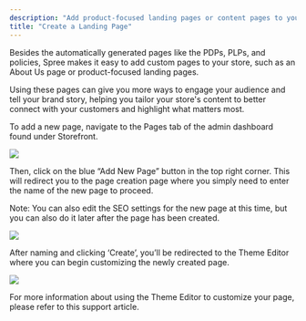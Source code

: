 ```yaml
---
description: "Add product-focused landing pages or content pages to your store, such as an About Us page, and manage their content without any developer help."
title: "Create a Landing Page"
---
```


Besides the automatically generated pages like the PDPs, PLPs, and policies, Spree makes it easy to add custom pages to your store, such as an About Us page or product-focused landing pages.

Using these pages can give you more ways to engage your audience and tell your brand story, helping you tailor your store's content to better connect with your customers and highlight what matters most.

To add a new page, navigate to the Pages tab of the admin dashboard found under Storefront.

![](https://vendo-production-res.cloudinary.com/image/upload/w_1920/q_auto/v1738166756/docs/Storefront/Create%20a%20Page/7.2.1.1_Create_a_Page_-_Navigate_To_Tab_lcvqmj.png)

Then, click on the blue “Add New Page” button in the top right corner. This will redirect you to the page creation page where you simply need to enter the name of the new page to proceed.

Note: You can also edit the SEO settings for the new page at this time, but you can also do it later after the page has been created.

![](https://vendo-production-res.cloudinary.com/image/upload/w_1920/q_auto/v1738166756/docs/Storefront/Create%20a%20Page/7.2.1.2_Create_a_Page_-_Page_Creation_f14jvc.png)

After naming and clicking ‘Create’, you’ll be redirected to the Theme Editor where you can begin customizing the newly created page.

![](https://vendo-production-res.cloudinary.com/image/upload/v1738166757/docs/Storefront/Create%20a%20Page/7.2.1.3_Create_a_Page_-_Page_Created_qqdtf3.png)

For more information about using the Theme Editor to customize your page, please refer to this support article.